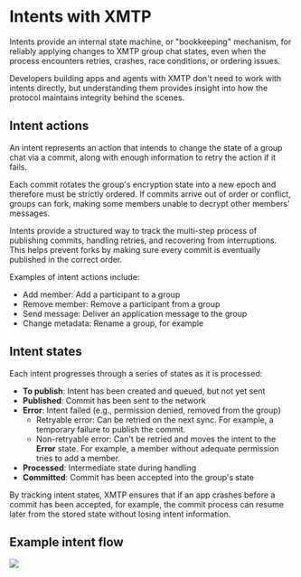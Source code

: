 # Intents with XMTP

Intents provide an internal state machine, or "bookkeeping" mechanism, for reliably applying changes to XMTP group chat states, even when the process encounters retries, crashes, race conditions, or ordering issues.

Developers building apps and agents with XMTP don't need to work with intents directly, but understanding them provides insight into how the protocol maintains integrity behind the scenes.

## Intent actions

An intent represents an action that intends to change the state of a group chat via a commit, along with enough information to retry the action if it fails.

Each commit rotates the group's encryption state into a new epoch and therefore must be strictly ordered. If commits arrive out of order or conflict, groups can fork, making some members unable to decrypt other members' messages.

Intents provide a structured way to track the multi-step process of publishing commits, handling retries, and recovering from interruptions. This helps prevent forks by making sure every commit is eventually published in the correct order.

Examples of intent actions include:

- Add member: Add a participant to a group
- Remove member: Remove a participant from a group
- Send message: Deliver an application message to the group
- Change metadata: Rename a group, for example

## Intent states

Each intent progresses through a series of states as it is processed:

- **To publish**: Intent has been created and queued, but not yet sent
- **Published**: Commit has been sent to the network
- **Error**: Intent failed (e.g., permission denied, removed from the group)
  - Retryable error: Can be retried on the next sync. For example, a temporary failure to publish the commit.
  - Non-retryable error: Can't be retried and moves the intent to the **Error** state. For example, a member without adequate permission tries to add a member.
- **Processed**: Intermediate state during handling
- **Committed**: Commit has been accepted into the group's state

By tracking intent states, XMTP ensures that if an app crashes before a commit has been accepted, for example, the commit process can resume later from the stored state without losing intent information.

## Example intent flow

![](https://raw.githubusercontent.com/xmtp/docs-xmtp-org/refs/heads/main/docs/pages/img/intents-flow.png)
